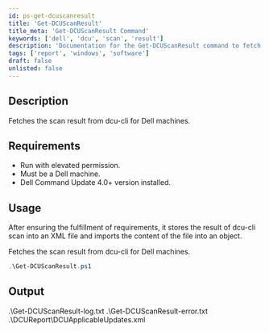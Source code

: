 ```yaml
---
id: ps-get-dcuscanresult
title: 'Get-DCUScanResult'
title_meta: 'Get-DCUScanResult Command'
keywords: ['dell', 'dcu', 'scan', 'result']
description: 'Documentation for the Get-DCUScanResult command to fetch the scan result from dcu-cli for Dell machines.'
tags: ['report', 'windows', 'software']
draft: false
unlisted: false
---
```

## Description
Fetches the scan result from dcu-cli for Dell machines.

## Requirements
- Run with elevated permission.
- Must be a Dell machine.
- Dell Command Update 4.0+ version installed.

## Usage
After ensuring the fulfillment of requirements, it stores the result of dcu-cli scan into an XML file and imports the content of the file into an object.


Fetches the scan result from dcu-cli for Dell machines.

```powershell
.\Get-DCUScanResult.ps1
```

## Output
.\Get-DCUScanResult-log.txt
.\Get-DCUScanResult-error.txt
.\DCUReport\DCUApplicableUpdates.xml









